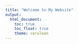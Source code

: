```yaml
---
title: "Welcome to My Website"
output: 
  html_document:
    toc: true
    toc_float: true
    theme: cerulean
---
```


